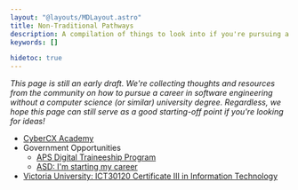 ```yaml
---
layout: "@layouts/MDLayout.astro"
title: Non-Traditional Pathways
description: A compilation of things to look into if you're pursuing a non-traditional pathway!
keywords: []

hidetoc: true
---
```


*This page is still an early draft. We're collecting thoughts and resources from the community on how to pursue a career in software engineering without a computer science (or similar) university degree. Regardless, we hope this page can still serve as a good starting-off point if you're looking for ideas!*

- [CyberCX Academy](https://cybercx.com.au/cyber-security-academy-cybercx/)
- Government Opportunities
    - [APS Digital Traineeship Program](https://www.apsjobs.gov.au/s/career-pathways-home/career-pathways-program/digital-traineeship-program-MCBVIMKNH5LND7XF76QUK7PAQZ3Q)
    - [ASD: I'm starting my career](https://www.asd.gov.au/careers/im-starting-my-career)
- [Victoria University: ICT30120 Certificate III in Information Technology](https://www.vu.edu.au/courses/certificate-iii-in-information-technology-ict30120)

